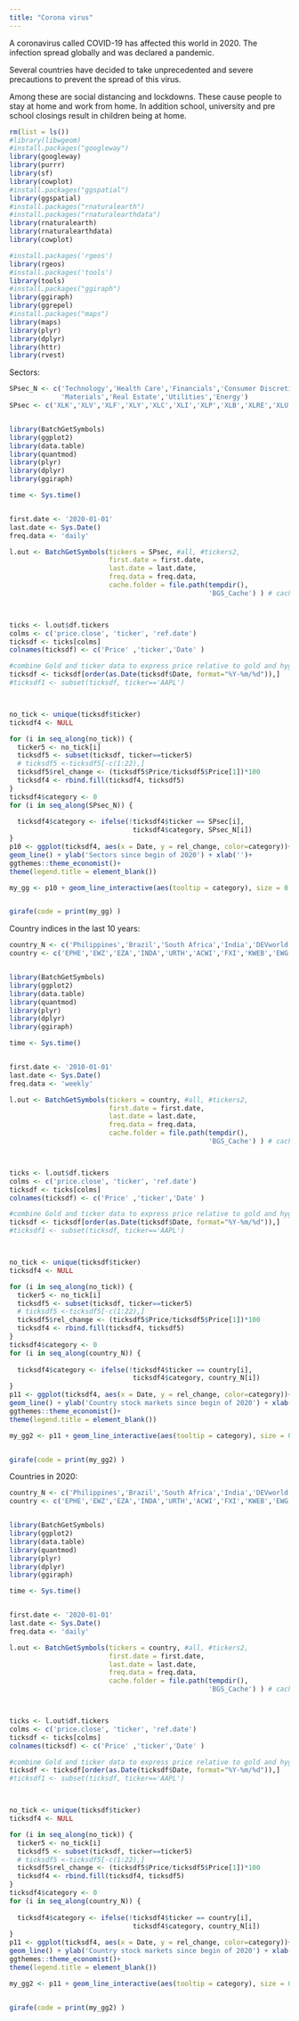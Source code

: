 ```yaml
---
title: "Corona virus"
---
```


A coronavirus called COVID-19 has affected this world in 2020. The infection spread globally and was declared a pandemic.

Several countries have decided to take unprecedented and severe precautions to prevent the spread of this virus.

Among these are social distancing and lockdowns. These cause people to stay at home and work from home. In addition school, university and pre school closings result in children being at home.


```r
rm(list = ls())
#library(libwgeom)
#install.packages("googleway")
library(googleway)
library(purrr)
library(sf)
library(cowplot)
#install.packages("ggspatial")
library(ggspatial)
#install.packages("rnaturalearth")
#install.packages("rnaturalearthdata")
library(rnaturalearth)
library(rnaturalearthdata)
library(cowplot)

#install.packages('rgeos')
library(rgeos)
#install.packages('tools')
library(tools)
#install.packages("ggiraph")
library(ggiraph)
library(ggrepel)
#install.packages("maps")
library(maps)
library(plyr)
library(dplyr)
library(httr)
library(rvest)


```

Sectors:
```r

SPsec_N <- c('Technology','Health Care','Financials','Consumer Discretionary','Communication Services','Industrials','Consumer Staples',
             'Materials','Real Estate','Utilities','Energy')
SPsec <- c('XLK','XLV','XLF','XLY','XLC','XLI','XLP','XLB','XLRE','XLU','XLE')


library(BatchGetSymbols)
library(ggplot2)
library(data.table)
library(quantmod)
library(plyr)
library(dplyr)
library(ggiraph)

time <- Sys.time()


first.date <- '2020-01-01'
last.date <- Sys.Date()
freq.data <- 'daily'

l.out <- BatchGetSymbols(tickers = SPsec, #all, #tickers2, 
                         first.date = first.date,
                         last.date = last.date, 
                         freq.data = freq.data,
                         cache.folder = file.path(tempdir(), 
                                                  'BGS_Cache') ) # cache in tempdir()



ticks <- l.out$df.tickers
colms <- c('price.close', 'ticker', 'ref.date')
ticksdf <- ticks[colms]
colnames(ticksdf) <- c('Price' ,'ticker','Date' )

#combine Gold and ticker data to express price relative to gold and hyg
ticksdf <- ticksdf[order(as.Date(ticksdf$Date, format="%Y-%m/%d")),]
#ticksdf1 <- subset(ticksdf, ticker=='AAPL')



no_tick <- unique(ticksdf$ticker)
ticksdf4 <- NULL

for (i in seq_along(no_tick)) {
  ticker5 <- no_tick[i]
  ticksdf5 <- subset(ticksdf, ticker==ticker5)
  # ticksdf5 <-ticksdf5[-c(1:22),]
  ticksdf5$rel_change <- (ticksdf5$Price/ticksdf5$Price[1])*100
  ticksdf4 <- rbind.fill(ticksdf4, ticksdf5)
}
ticksdf4$category <- 0
for (i in seq_along(SPsec_N)) {
  
  ticksdf4$category <- ifelse(!ticksdf4$ticker == SPsec[i], 
                               ticksdf4$category, SPsec_N[i])
}
p10 <- ggplot(ticksdf4, aes(x = Date, y = rel_change, color=category))+
geom_line() + ylab('Sectors since begin of 2020') + xlab('')+
ggthemes::theme_economist()+
theme(legend.title = element_blank())

my_gg <- p10 + geom_line_interactive(aes(tooltip = category), size = 0.5) 



```

```r
girafe(code = print(my_gg) )
```

Country indices in the last 10 years:

```r

country_N <- c('Philippines','Brazil','South Africa','India','DEVworld','world','China','ChinaTech','Germany','UK','Europe','Japan')
country <- c('EPHE','EWZ','EZA','INDA','URTH','ACWI','FXI','KWEB','EWG','EWU','VGK','EWJ')


library(BatchGetSymbols)
library(ggplot2)
library(data.table)
library(quantmod)
library(plyr)
library(dplyr)
library(ggiraph)

time <- Sys.time()


first.date <- '2010-01-01'
last.date <- Sys.Date()
freq.data <- 'weekly'

l.out <- BatchGetSymbols(tickers = country, #all, #tickers2, 
                         first.date = first.date,
                         last.date = last.date, 
                         freq.data = freq.data,
                         cache.folder = file.path(tempdir(), 
                                                  'BGS_Cache') ) # cache in tempdir()



ticks <- l.out$df.tickers
colms <- c('price.close', 'ticker', 'ref.date')
ticksdf <- ticks[colms]
colnames(ticksdf) <- c('Price' ,'ticker','Date' )

#combine Gold and ticker data to express price relative to gold and hyg
ticksdf <- ticksdf[order(as.Date(ticksdf$Date, format="%Y-%m/%d")),]
#ticksdf1 <- subset(ticksdf, ticker=='AAPL')



no_tick <- unique(ticksdf$ticker)
ticksdf4 <- NULL

for (i in seq_along(no_tick)) {
  ticker5 <- no_tick[i]
  ticksdf5 <- subset(ticksdf, ticker==ticker5)
  # ticksdf5 <-ticksdf5[-c(1:22),]
  ticksdf5$rel_change <- (ticksdf5$Price/ticksdf5$Price[1])*100
  ticksdf4 <- rbind.fill(ticksdf4, ticksdf5)
}
ticksdf4$category <- 0
for (i in seq_along(country_N)) {
  
  ticksdf4$category <- ifelse(!ticksdf4$ticker == country[i], 
                               ticksdf4$category, country_N[i])
}
p11 <- ggplot(ticksdf4, aes(x = Date, y = rel_change, color=category))+
geom_line() + ylab('Country stock markets since begin of 2020') + xlab('')+
ggthemes::theme_economist()+
theme(legend.title = element_blank())

my_gg2 <- p11 + geom_line_interactive(aes(tooltip = category), size = 0.3) 



```

```r
girafe(code = print(my_gg2) )
```

Countries in 2020:



```r

country_N <- c('Philippines','Brazil','South Africa','India','DEVworld','world','China','ChinaTech','Germany','UK','Europe','Japan')
country <- c('EPHE','EWZ','EZA','INDA','URTH','ACWI','FXI','KWEB','EWG','EWU','VGK','EWJ')


library(BatchGetSymbols)
library(ggplot2)
library(data.table)
library(quantmod)
library(plyr)
library(dplyr)
library(ggiraph)

time <- Sys.time()


first.date <- '2020-01-01'
last.date <- Sys.Date()
freq.data <- 'daily'

l.out <- BatchGetSymbols(tickers = country, #all, #tickers2, 
                         first.date = first.date,
                         last.date = last.date, 
                         freq.data = freq.data,
                         cache.folder = file.path(tempdir(), 
                                                  'BGS_Cache') ) # cache in tempdir()



ticks <- l.out$df.tickers
colms <- c('price.close', 'ticker', 'ref.date')
ticksdf <- ticks[colms]
colnames(ticksdf) <- c('Price' ,'ticker','Date' )

#combine Gold and ticker data to express price relative to gold and hyg
ticksdf <- ticksdf[order(as.Date(ticksdf$Date, format="%Y-%m/%d")),]
#ticksdf1 <- subset(ticksdf, ticker=='AAPL')



no_tick <- unique(ticksdf$ticker)
ticksdf4 <- NULL

for (i in seq_along(no_tick)) {
  ticker5 <- no_tick[i]
  ticksdf5 <- subset(ticksdf, ticker==ticker5)
  # ticksdf5 <-ticksdf5[-c(1:22),]
  ticksdf5$rel_change <- (ticksdf5$Price/ticksdf5$Price[1])*100
  ticksdf4 <- rbind.fill(ticksdf4, ticksdf5)
}
ticksdf4$category <- 0
for (i in seq_along(country_N)) {
  
  ticksdf4$category <- ifelse(!ticksdf4$ticker == country[i], 
                               ticksdf4$category, country_N[i])
}
p11 <- ggplot(ticksdf4, aes(x = Date, y = rel_change, color=category))+
geom_line() + ylab('Country stock markets since begin of 2020') + xlab('')+
ggthemes::theme_economist()+
theme(legend.title = element_blank())

my_gg2 <- p11 + geom_line_interactive(aes(tooltip = category), size = 0.5) 



```

```r
girafe(code = print(my_gg2) )
```
